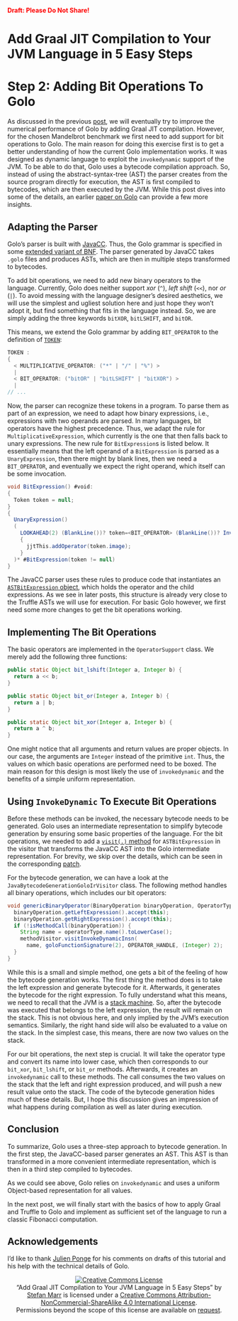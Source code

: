 <span style="color: red; font-weight:bold">Draft: Please Do Not Share!</span>

Add Graal JIT Compilation to Your JVM Language in 5 Easy Steps
==============================================================

# Step 2: Adding Bit Operations To Golo

As discussed in the previous [post][0], we will eventually try to improve the
numerical performance of Golo by adding Graal JIT compilation. However, for the chosen
Mandelbrot benchmark we first need to add support for bit operations to Golo.
The main reason for doing this exercise first is to get a better understanding
of how the current Golo implementation works. It was designed as dynamic
language to exploit the `invokedynamic` support of the JVM. To be able to do
that, Golo uses a bytecode compilation approach. So, instead of using the
abstract-syntax-tree (AST) the parser creates from the source program directly
for execution, the AST is first compiled to bytecodes, which are then executed
by the JVM. While this post dives into some of the details, an earlier
[paper on Golo][1] can provide a few more insights.

## Adapting the Parser

Golo's parser is built with [JavaCC][2]. Thus, the Golo grammar is specified
in some [extended variant of BNF][3]. The parser generated by JavaCC takes
`.golo` files and produces ASTs, which are then in multiple steps transformed
to bytecodes.

To add bit operations, we need to add new binary operators to the
language. Currently, Golo does neither support *xor* (`^`), *left shift*
(`<<`), nor *or* (`|`). To avoid messing with the language designer's desired
aesthetics, we will use the simplest and ugliest solution here and just hope
they won't adopt it, but find something that fits in the language instead. So,
we are simply adding the three keywords `bitXOR`, `bitLSHIFT`, and `bitOR`.

This means, we extend the Golo grammar by adding `BIT_OPERATOR` to the
definition of [`TOKEN`][4]:

```java
TOKEN :
{
  < MULTIPLICATIVE_OPERATOR: ("*" | "/" | "%") >
  |
  < BIT_OPERATOR: ("bitOR" | "bitLSHIFT" | "bitXOR") >
  |
// ...
```

Now, the parser can recognize these tokens in a program. To parse them as part
of an expression, we need to adapt how binary expressions, i.e., expressions
with two operands are parsed. In many languages, bit operators have the highest
precedence. Thus, we adapt the rule for `MultiplicativeExpression`, which
currently is the one that then falls back to unary expressions. The new rule
for `BitExpression`s is listed below. It essentially means that the left
operand of a `BitExpression` is parsed as a `UnaryExpression`, then there might
by blank lines, then we need a `BIT_OPERATOR`, and eventually we expect the
right operand, which itself can be some invocation.

```java
void BitExpression() #void:
{
  Token token = null;
}
{
  UnaryExpression()
  (
    LOOKAHEAD(2) (BlankLine())? token=<BIT_OPERATOR> (BlankLine())? InvocationExpression()
    {
      jjtThis.addOperator(token.image);
    }
  )* #BitExpression(token != null)
}
```

The JavaCC parser uses these rules to produce code that instantiates
an [`ASTBitExpression` object][5], which holds the operator and the child
expressions. As we see in later posts, this structure is already very close to
the Truffle ASTs we will use for execution. For basic Golo however, we first
need some more changes to get the bit operations working.

## Implementing The Bit Operations

The basic operators are implemented in the `OperatorSupport` class. We merely
add the following three functions:

```java
public static Object bit_lshift(Integer a, Integer b) {
  return a << b;
}

public static Object bit_or(Integer a, Integer b) {
  return a | b;
}

public static Object bit_xor(Integer a, Integer b) {
  return a ^ b;
}
```

One might notice that all arguments and return values are proper objects. In
our case, the arguments are `Integer` instead of the primitive `int`. Thus, the
values on which basic operations are performed need to be boxed. The main
reason for this design is most likely the use of `invokedynamic` and the
benefits of a simple uniform representation.

## Using `InvokeDynamic` To Execute Bit Operations

Before these methods can be invoked, the necessary bytecode needs to be
generated. Golo uses an intermediate representation to simplify bytecode
generation by ensuring some basic properties of the language. For the bit
operations, we needed to add a [`visit(.)` method][6] for `ASTBitExpression` in
the visitor that transforms the JavaCC AST into the Golo intermediate
representation. For brevity, we skip over the details, which can be seen in the
corresponding [patch][6].

For the bytecode generation, we can have a look at the
`JavaBytecodeGenerationGoloIrVisitor` class. The following method
handles all binary operations, which includes our bit operators:

```java
void genericBinaryOperator(BinaryOperation binaryOperation, OperatorType operatorType) {
  binaryOperation.getLeftExpression().accept(this);
  binaryOperation.getRightExpression().accept(this);
  if (!isMethodCall(binaryOperation)) {
    String name = operatorType.name().toLowerCase();
    methodVisitor.visitInvokeDynamicInsn(
      name, goloFunctionSignature(2), OPERATOR_HANDLE, (Integer) 2);
  }
}
```

While this is a small and simple method, one gets a bit of the feeling of
how the bytecode generation works. The first thing the method does is to take
the left expression and generate bytecode for it. Afterwards, it generates the
bytecode for the right expression. To fully understand what this means, we need
to recall that the JVM is a [stack machine][7]. So, after the bytecode
was executed that belongs to the left expression, the result will remain on the
stack. This is not obvious here, and only implied by the JVM's execution
semantics. Similarly, the right hand side will also be evaluated to a value on
the stack. In the simplest case, this means, there are now two values on the
stack.

For our bit operations, the next step is crucial. It will take the operator
type and convert its name into lower case, which then corresponds to our
`bit_xor`, `bit_lshift`, or `bit_or` methods. Afterwards, it creates an
`invokedynamic` call to these methods. The call consumes the two values on the
stack that the left and right expression produced, and will push a new result
value onto the stack. The code of the bytecode generation hides much of these
details. But, I hope this discussion gives an impression of what happens
during compilation as well as later during execution.

## Conclusion

To summarize, Golo uses a three-step approach to bytecode generation. In the
first step, the JavaCC-based parser generates an AST. This AST is than
transformed in a more convenient intermediate representation, which is then in
a third step compiled to bytecodes.

As we could see above, Golo relies on `invokedynamic` and uses a uniform
Object-based representation for all values.

In the next post, we will finally start with the basics of how to apply Graal
and Truffle to Golo and implement as sufficient set of the language to run a
classic Fibonacci computation.

## Acknowledgements

I'd like to thank [Julien Ponge](https://julien.ponge.org/) for his comments on
drafts of this tutorial and his help with the technical details of Golo.


<script type="text/javascript">
var langs = ["gradle", "golo", "java", "bash"];

for (var j = 0; j < langs.length; j++) {
  var lang = langs[j];
  var snippets = document.getElementsByClassName(lang);
  while (snippets.length) {
    var cur = snippets[0];
    var p = cur.parentNode;
    p.className += "brush: java; toolbar: false;"
    
    while (cur.childNodes.length) {
        p.appendChild(cur.firstChild);
    }
    cur.remove();
  }
}

SyntaxHighlighter.all();
</script>

<p style="text-align:center">
<a rel="license" href="http://creativecommons.org/licenses/by-nc-sa/4.0/"><img alt="Creative Commons License" style="border-width:0" src="https://i.creativecommons.org/l/by-nc-sa/4.0/88x31.png" /></a><br /><span xmlns:dct="http://purl.org/dc/terms/" property="dct:title">&ldquo;Add Graal JIT Compilation to Your JVM Language in 5 Easy Steps&rdquo;</span> by <a xmlns:cc="http://creativecommons.org/ns#" href="http://stefan-marr.de/" property="cc:attributionName" rel="cc:attributionURL">Stefan Marr</a> is licensed under a <a rel="license" href="http://creativecommons.org/licenses/by-nc-sa/4.0/">Creative Commons Attribution-NonCommercial-ShareAlike 4.0 International License</a>.<br />Permissions beyond the scope of this license are available on <a xmlns:cc="http://creativecommons.org/ns#" href="http://stefan-marr.de/" rel="cc:morePermissions">request</a>.
</p>

[0]: http://todo
[1]: https://julien.ponge.org/files/publications/golo-pppj13.pdf
[2]: https://javacc.java.net/
[3]: https://en.wikipedia.org/wiki/Extended_Backus%E2%80%93Naur_Form
[4]: https://github.com/smarr/golo-lang/commit/75bc324f115e8a5480dc5a5b8cedb8b471f366f2#diff-5
[5]: https://github.com/smarr/golo-lang/commit/75bc324f115e8a5480dc5a5b8cedb8b471f366f2#diff-1
[6]: https://github.com/smarr/golo-lang/commit/75bc324f115e8a5480dc5a5b8cedb8b471f366f2#diff-0
[7]: https://en.wikipedia.org/wiki/Stack_machine

